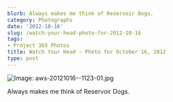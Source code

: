 ```yaml
---
blurb: Always makes me think of Reservoir Dogs.
category: Photographs
date: '2012-10-16'
slug: /watch-your-head-photo-for-2012-10-16
tags:
- Project 365 Photos
title: Watch Your Head - Photo for October 16, 2012
type: post
---
```



![Image: aws-20121016--1123-01.jpg](/aws-20121016--1123-01.jpg)

Always makes me think of Reservoir Dogs.